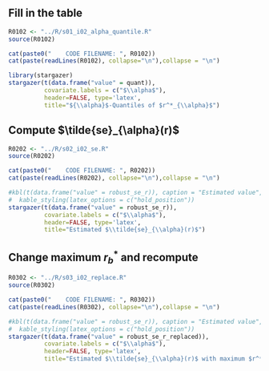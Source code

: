 ## Fill in the table

```r
R0102 <- "../R/s01_i02_alpha_quantile.R"
source(R0102)
```

```r
cat(paste0("    CODE FILENAME: ", R0102))
cat(paste(readLines(R0102), collapse="\n"),collapse = "\n")
```

```r
library(stargazer)
stargazer(t(data.frame("value" = quant)), 
          covariate.labels = c("$\\alpha$"),
          header=FALSE, type='latex',
          title="${\\alpha}$-Quantiles of $r^*_{\\alpha}$")
```

## Compute $\tilde{se}_{\alpha}(r)$

```r
R0202 <- "../R/s02_i02_se.R"
source(R0202)
```

```r
cat(paste0("    CODE FILENAME: ", R0202))
cat(paste(readLines(R0202), collapse="\n"),collapse = "\n")
```

```r
#kbl(t(data.frame("value" = robust_se_r)), caption = "Estimated value", booktabs = T, escape = FALSE) %>%
#  kable_styling(latex_options = c("hold_position"))
stargazer(t(data.frame("value" = robust_se_r)), 
          covariate.labels = c("$\\alpha$"),
          header=FALSE, type='latex',
          title="Estimated $\\tilde{se}_{\\alpha}(r)$")
```

## Change maximum $r^*_b$ and recompute

```r
R0302 <- "../R/s03_i02_replace.R"
source(R0302)
```

```r
cat(paste0("    CODE FILENAME: ", R0302))
cat(paste(readLines(R0302), collapse="\n"),collapse = "\n")
```

```r
#kbl(t(data.frame("value" = robust_se_r)), caption = "Estimated value", booktabs = T, escape = FALSE) %>%
#  kable_styling(latex_options = c("hold_position"))
stargazer(t(data.frame("value" = robust_se_r_replaced)), 
          covariate.labels = c("$\\alpha$"),
          header=FALSE, type='latex',
          title="Estimated $\\tilde{se}_{\\alpha}(r)$ with maximum $r^*_b$ replaced")
```



